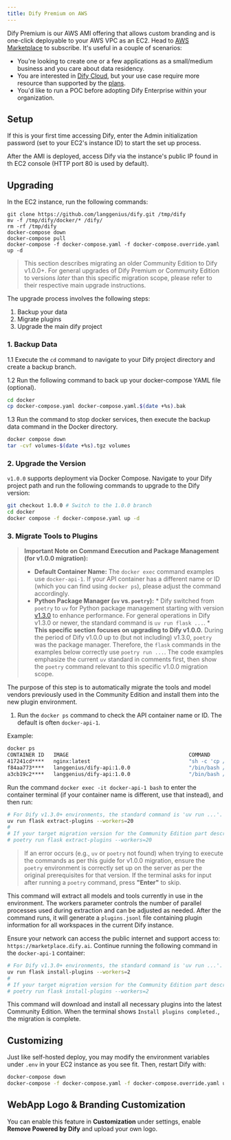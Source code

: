 ```yaml
---
title: Dify Premium on AWS
---
```


Dify Premium is our AWS AMI offering that allows custom branding and is one-click deployable to your AWS VPC as an EC2. Head to [AWS Marketplace](https://aws.amazon.com/marketplace/pp/prodview-t22mebxzwjhu6) to subscribe. It's useful in a couple of scenarios:

* You're looking to create one or a few applications as a small/medium business and you care about data residency.
* You are interested in [Dify Cloud](https://cloud.dify.ai), but your use case require more resource than supported by the [plans](https://dify.ai/pricing).
* You'd like to run a POC before adopting Dify Enterprise within your organization.

## Setup

If this is your first time accessing Dify, enter the Admin initialization password (set to your EC2's instance ID) to start the set up process.

After the AMI is deployed, access Dify via the instance's public IP found in th EC2 console (HTTP port 80 is used by default).

## Upgrading

In the EC2 instance, run the following commands:

```
git clone https://github.com/langgenius/dify.git /tmp/dify
mv -f /tmp/dify/docker/* /dify/
rm -rf /tmp/dify
docker-compose down
docker-compose pull
docker-compose -f docker-compose.yaml -f docker-compose.override.yaml up -d
```

<Accordion title="Upgrading Community Edition to v1.0.0+">

> This section describes migrating an older Community Edition to Dify v1.0.0+. For general upgrades of Dify Premium or Community Edition to versions *later* than this specific migration scope, please refer to their respective main upgrade instructions.

The upgrade process involves the following steps:

1. Backup your data
2. Migrate plugins
3. Upgrade the main dify project

### 1. Backup Data

1.1 Execute the `cd` command to navigate to your Dify project directory and create a backup branch.

1.2 Run the following command to back up your docker-compose YAML file (optional).

```bash
cd docker
cp docker-compose.yaml docker-compose.yaml.$(date +%s).bak
```

1.3 Run the command to stop docker services, then execute the backup data command in the Docker directory.

```bash
docker compose down
tar -cvf volumes-$(date +%s).tgz volumes
```

### 2. Upgrade the Version

`v1.0.0` supports deployment via Docker Compose. Navigate to your Dify project path and run the following commands to upgrade to the Dify version:

```bash
git checkout 1.0.0 # Switch to the 1.0.0 branch
cd docker
docker compose -f docker-compose.yaml up -d
```

### 3. Migrate Tools to Plugins

> **Important Note on Command Execution and Package Management (for v1.0.0 migration):**
> *   **Default Container Name:** The `docker exec` command examples use `docker-api-1`. If your API container has a different name or ID (which you can find using `docker ps`), please adjust the command accordingly.
> *   **Python Package Manager (`uv` vs. `poetry`):**
    *   Dify switched from `poetry` to `uv` for Python package management starting with version [v1.3.0](https://github.com/langgenius/dify/releases/tag/1.3.0) to enhance performance. For general operations in Dify v1.3.0 or newer, the standard command is `uv run flask ...`.
    *   **This specific section focuses on upgrading to Dify v1.0.0.** During the period of Dify v1.0.0 up to (but not including) v1.3.0, `poetry` was the package manager. Therefore, the `flask` commands in the examples below correctly use `poetry run ...`. The code examples emphasize the current `uv` standard in comments first, then show the `poetry` command relevant to this specific v1.0.0 migration scope.

The purpose of this step is to automatically migrate the tools and model vendors previously used in the Community Edition and install them into the new plugin environment.

1.	Run the `docker ps` command to check the API container name or ID. The default is often `docker-api-1`.

Example:

```bash
docker ps
CONTAINER ID   IMAGE                                       COMMAND                  CREATED       STATUS                 PORTS                                                                                                                             NAMES
417241cd****   nginx:latest                                "sh -c 'cp /docker-e…"   3 hours ago   Up 3 hours             0.0.0.0:80->80/tcp, :::80->80/tcp, 0.0.0.0:443->443/tcp, :::443->443/tcp                                                          docker-nginx-1
f84aa773****   langgenius/dify-api:1.0.0                   "/bin/bash /entrypoi…"   3 hours ago   Up 3 hours             5001/tcp                                                                                                                          docker-worker-1
a3cb19c2****   langgenius/dify-api:1.0.0                   "/bin/bash /entrypoi…"   3 hours ago   Up 3 hours             5001/tcp                                                                                                                          docker-api-1
```

Run the command `docker exec -it docker-api-1 bash` to enter the container terminal (if your container name is different, use that instead), and then run:

```bash
# For Dify v1.3.0+ environments, the standard command is 'uv run ...'.
uv run flask extract-plugins --workers=20
#
# If your target migration version for the Community Edition part described here is Dify v1.0.0 up to (but not including) v1.3.0, use 'poetry':
# poetry run flask extract-plugins --workers=20
```

> If an error occurs (e.g., `uv` or `poetry` not found) when trying to execute the commands as per this guide for v1.0.0 migration, ensure the `poetry` environment is correctly set up on the server as per the original prerequisites for that version. If the terminal asks for input after running a `poetry` command, press **"Enter"** to skip.

This command will extract all models and tools currently in use in the environment. The workers parameter controls the number of parallel processes used during extraction and can be adjusted as needed. After the command runs, it will generate a `plugins.jsonl` file containing plugin information for all workspaces in the current Dify instance.

Ensure your network can access the public internet and support access to: `https://marketplace.dify.ai`. Continue running the following command in the `docker-api-1` container:

```bash
# For Dify v1.3.0+ environments, the standard command is 'uv run ...'.
uv run flask install-plugins --workers=2
#
# If your target migration version for the Community Edition part described here is Dify v1.0.0 up to (but not including) v1.3.0, use 'poetry':
# poetry run flask install-plugins --workers=2
```

This command will download and install all necessary plugins into the latest Community Edition. When the terminal shows `Install plugins completed.`, the migration is complete.

</Accordion>

## Customizing

Just like self-hosted deploy, you may modify the environment variables under `.env` in your EC2 instance as you see fit. Then, restart Dify with:

```bash
docker-compose down
docker-compose -f docker-compose.yaml -f docker-compose.override.yaml up -d
```

## WebApp Logo & Branding Customization

You can enable this feature in **Customization** under settings, enable **Remove Powered by Dify** and upload your own logo.
